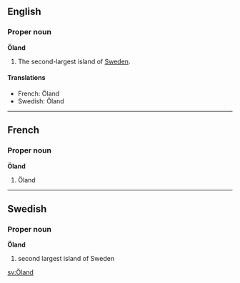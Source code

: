 ==English==
===Proper noun===
'''Öland'''
{{wikipedia}}
#The second-largest island of [[Sweden]].

====Translations====
*French: Öland
*Swedish: Öland

----
==French==
===Proper noun===
'''Öland'''

#Öland

----
==Swedish==
===Proper noun===
'''Öland'''
#second largest island of Sweden

[[sv:Öland]]